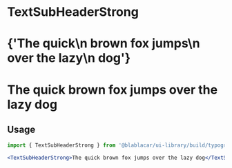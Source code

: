 

<Meta title="Design Tokens/Typography" />

# **TextSubHeaderStrong**

<Canvas>
  <Story name="TextSubHeaderStrong">
    <React.Fragment>
      <h1>
        <TextSubHeaderStrong isInverted={false}>
          {'The quick\n brown fox jumps\n over the lazy\n dog'}
        </TextSubHeaderStrong>
      </h1>
      <h1 style={{ backgroundColor: color.blue }}>
        <TextSubHeaderStrong isInverted>The quick brown fox jumps over the lazy dog</TextSubHeaderStrong>
      </h1>
    </React.Fragment>
  </Story>
</Canvas>

## Usage

```jsx
import { TextSubHeaderStrong } from '@blablacar/ui-library/build/typography/subHeaderStrong'

<TextSubHeaderStrong>The quick brown fox jumps over the lazy dog</TextSubHeaderStrong>
```

<ArgsTable of={TextSubHeaderStrong} />
